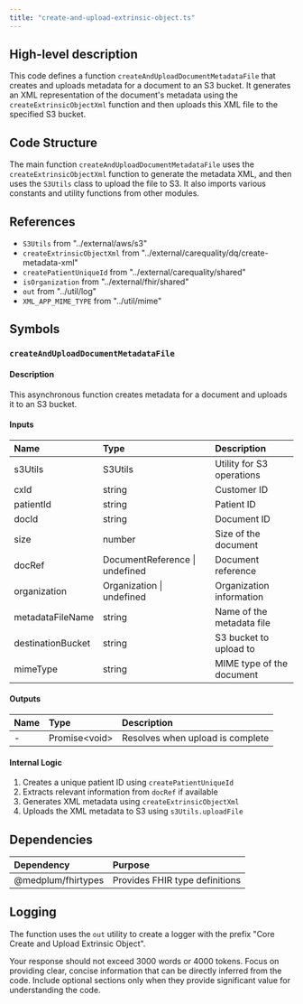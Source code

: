 ```yaml
---
title: "create-and-upload-extrinsic-object.ts"
---
```


## High-level description
This code defines a function `createAndUploadDocumentMetadataFile` that creates and uploads metadata for a document to an S3 bucket. It generates an XML representation of the document's metadata using the `createExtrinsicObjectXml` function and then uploads this XML file to the specified S3 bucket.

## Code Structure
The main function `createAndUploadDocumentMetadataFile` uses the `createExtrinsicObjectXml` function to generate the metadata XML, and then uses the `S3Utils` class to upload the file to S3. It also imports various constants and utility functions from other modules.

## References
- `S3Utils` from "../external/aws/s3"
- `createExtrinsicObjectXml` from "../external/carequality/dq/create-metadata-xml"
- `createPatientUniqueId` from "../external/carequality/shared"
- `isOrganization` from "../external/fhir/shared"
- `out` from "../util/log"
- `XML_APP_MIME_TYPE` from "../util/mime"

## Symbols

### `createAndUploadDocumentMetadataFile`
#### Description
This asynchronous function creates metadata for a document and uploads it to an S3 bucket.

#### Inputs
| Name | Type | Description |
|:-----|:-----|:------------|
| s3Utils | S3Utils | Utility for S3 operations |
| cxId | string | Customer ID |
| patientId | string | Patient ID |
| docId | string | Document ID |
| size | number | Size of the document |
| docRef | DocumentReference \| undefined | Document reference |
| organization | Organization \| undefined | Organization information |
| metadataFileName | string | Name of the metadata file |
| destinationBucket | string | S3 bucket to upload to |
| mimeType | string | MIME type of the document |

#### Outputs
| Name | Type | Description |
|:-----|:-----|:------------|
| - | Promise&lt;void&gt; | Resolves when upload is complete |

#### Internal Logic
1. Creates a unique patient ID using `createPatientUniqueId`
2. Extracts relevant information from `docRef` if available
3. Generates XML metadata using `createExtrinsicObjectXml`
4. Uploads the XML metadata to S3 using `s3Utils.uploadFile`

## Dependencies
| Dependency | Purpose |
|:-----------|:--------|
| @medplum/fhirtypes | Provides FHIR type definitions |

## Logging
The function uses the `out` utility to create a logger with the prefix "Core Create and Upload Extrinsic Object".

Your response should not exceed 3000 words or 4000 tokens. Focus on providing clear, concise information that can be directly inferred from the code. Include optional sections only when they provide significant value for understanding the code.